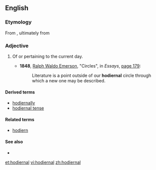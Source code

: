 ==English==

===Etymology===

From {{suffix|hodiern|al}}, ultimately from {{etyl|la}} {{term|lang=la|hodiernus}}

===Adjective===
{{head|en|adjective}}

# {{rare}} Of or pertaining to the current day.
#* '''1848''', [[w:Ralph Waldo Emerson|Ralph Waldo Emerson]], "Circles", in ''Essays'', [http://books.google.com/books?id=1CQEAAAAQAAJ&pg=PA179 page 179]:
#*: Literature is a point outside of our '''hodiernal''' circle through which a new one may be described.

====Derived terms====
* [[hodiernally]]
* [[hodiernal tense]]

====Related terms====
* [[hodiern]]

====See also====
* {{pedialite|Hodiernal tense}}

[[et:hodiernal]]
[[vi:hodiernal]]
[[zh:hodiernal]]